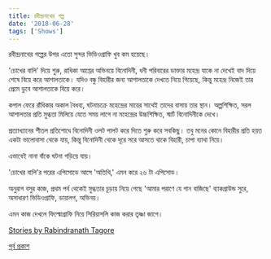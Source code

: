 ```yaml
---
title: রবীন্দ্রনাথের গল্প
date: '2018-06-28'
tags: ['Shows']
---
```


রবীন্দ্রনাথের গল্পের উপর এতো সুন্দর ভিডিওগ্রাফি খুব কম হয়েছে।

'চোখের বালি' দিয়ে শুরু, রাধিকা আপ্তের অভিনয়ে বিনোদিনী, ধনী পরিবারের ডাক্তার মহেন্দ্র যাকে না দেখেই বাদ দিয়ে শেষে বিয়ে করে আশালতাকে। যদিও বন্ধু বিহারীর জন্য আশালতাকে দেখতে নিয়ে গিয়েছে, কিন্তু মহেন্দ্র নিজেই তার প্রেমে ডুবে আশালতাকে বিয়ে করে। 

কপাল ফেরে রাঁধিকার অকাল বৈধব্য, ঘটনাচক্রে মহেন্দ্রের মায়ের সাথেই তাদের বাসায় তার স্থান। অল্পশিক্ষিত, সরল আশালতার প্রতি মুগ্ধতা মিলিয়ে যেতে সময় লাগে না মহেন্দ্রের উচ্চশিক্ষিত, স্মার্ট বিনোদিনীকে দেখে। 

প্রত্যাখ্যানের শীতল প্রতিশোধে বিনোদিনী ওলট পালট করে দিতে শুরু করে সবকিছু। তবু মনের কোনে বিহারীর প্রতি হয়ত একটা ভালোবাসা থেকে যায়, কিন্তু বিনোদিনী থেকে দূরে সরে আসতে থাকে বিহারী, চাপা ব্যাথা নিয়ে। 

এভাবেই নানা বাঁকে ঘটনা গড়িয়ে যায়।

'চোখের বালি'র পরের এপিসোডে আসে 'অতিথি,' এমন করে ২৬ টা এপিসোড।

অনুরাগ বসুর কাজ, প্রথম পর্ব থেকেই মুগ্ধতার চূড়ায় নিয়ে গেছে 'আমার পরাণে যে গান বাজিছে' ব্যাকগ্রাউন্ড সুরে, অসাধারণ ভিডিওগ্রাফি, ডায়ালগ, অভিনয়।

এমন কাজ দেখলে ফিল্মোগ্রাফি নিয়ে সিরিয়াসলি কাজ করার তৃষ্ণা জাগে।

[Stories by Rabindranath Tagore](https://www.netflix.com/title/80102160)

[পূর্ব প্রকাশ](https://www.facebook.com/ashraful.alam/posts/10155314390405583)